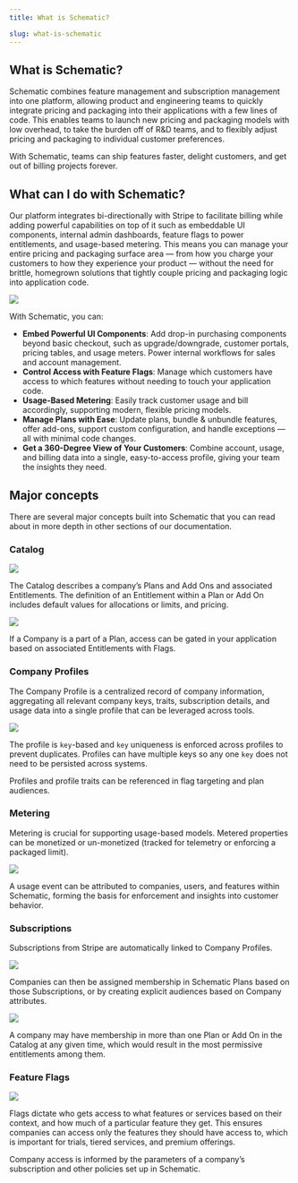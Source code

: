 ```yaml
---
title: What is Schematic?

slug: what-is-schematic
---
```


## What is Schematic?

Schematic combines feature management and subscription management into one platform, allowing product and engineering teams to quickly integrate pricing and packaging into their applications with a few lines of code. This enables teams to launch new pricing and packaging models with low overhead, to take the burden off of R&D teams, and to flexibly adjust pricing and packaging to individual customer preferences.

With Schematic, teams can ship features faster, delight customers, and get out of billing projects forever.

## What can I do with Schematic?

Our platform integrates bi-directionally with Stripe to facilitate billing while adding powerful capabilities on top of it such as embeddable UI components, internal admin dashboards, feature flags to power entitlements, and usage-based metering. This means you can manage your entire pricing and packaging surface area — from how you charge your customers to how they experience your product — without the need for brittle, homegrown solutions that tightly couple pricing and packaging logic into application code.

<img
  src="../../assets/images/iso-with-background.png"
/>

With Schematic, you can:

- **Embed Powerful UI Components**: Add drop-in purchasing components beyond basic checkout, such as upgrade/downgrade, customer portals, pricing tables, and usage meters. Power internal workflows for sales and account management.
- **Control Access with Feature Flags**: Manage which customers have access to which features without needing to touch your application code.
- **Usage-Based Metering**: Easily track customer usage and bill accordingly, supporting modern, flexible pricing models.
- **Manage Plans with Ease**: Update plans, bundle & unbundle features, offer add-ons, support custom configuration, and handle exceptions — all with minimal code changes.
- **Get a 360-Degree View of Your Customers**: Combine account, usage, and billing data into a single, easy-to-access profile, giving your team the insights they need.

## Major concepts

There are several major concepts built into Schematic that you can read about in more depth in other sections of our documentation.

### **Catalog**

<img
  src="../../assets/images/get-started/get-started-product-catalog-1.png"
/>

The Catalog describes a company’s Plans and Add Ons and associated Entitlements. The definition of an Entitlement within a Plan or Add On includes default values for allocations or limits, and pricing.

<img
  src="../../assets/images/get-started/get-started-product-catalog-2.png"
/>

If a Company is a part of a Plan, access can be gated in your application based on associated Entitlements with Flags.

### **Company Profiles**

The Company Profile is a centralized record of company information, aggregating all relevant company keys, traits, subscription details, and usage data into a single profile that can be leveraged across tools.

<img
  src="../../assets/images/get-started/get-started-profiles-1.png"
/>

The profile is `key`-based and `key` uniqueness is enforced across profiles to prevent duplicates. Profiles can have multiple keys so any one `key` does not need to be persisted across systems.

Profiles and profile traits can be referenced in flag targeting and plan audiences.

### **Metering**

Metering is crucial for supporting usage-based models. Metered properties can be monetized or un-monetized (tracked for telemetry or enforcing a packaged limit).

<img
  src="../../assets/images/get-started/get-started-metering-1.png"
/>

A usage event can be attributed to companies, users, and features within Schematic, forming the basis for enforcement and insights into customer behavior.

### **Subscriptions**

Subscriptions from Stripe are automatically linked to Company Profiles.

<img
  src="../../assets/images/get-started/get-started-subscriptions-1.png"
/>

Companies can then be assigned membership in Schematic Plans based on those Subscriptions, or by creating explicit audiences based on Company attributes.

<img
  src="../../assets/images/get-started/get-started-subscriptions-2.png"
/>

A company may have membership in more than one Plan or Add On in the Catalog at any given time, which would result in the most permissive entitlements among them.

### **Feature Flags**

<img
  src="../../assets/images/get-started/get-started-flags-1.png"
/>

Flags dictate who gets access to what features or services based on their context, and how much of a particular feature they get. This ensures companies can access only the features they should have access to, which is important for trials, tiered services, and premium offerings.

Company access is informed by the parameters of a company’s subscription and other policies set up in Schematic.